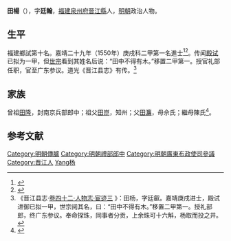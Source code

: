 {{明清人物信息框
| 姓名 = 田楊
| 原名 =
| 圖片名稱= 
| 圖片大小 =
| 圖片說明 = 
| 最高職務 = 廣東布政使司參議
| 國家 = 大明 
| 爵位 =
| 籍貫 = [[福建|福建]][[泉州府|泉州府]][[晉江縣|晉江縣]]軍籍
| 族裔 = 
| 字號 = 字廷翰
| 諡號 =
| 出生日期 = 生年不詳
| 出生地點 = 
| 逝世日期 = 卒年不詳
| 逝世地點 =
| 墓葬 =
| 配偶 = 
| 親屬 = 
| 出身 =
* 嘉靖二十九年庚戌科進士
| 經歷 =
| 著作 =  
}}
'''田楊'''（{{bd|？||？|catIdx=}}），字'''廷翰'''，[[福建|福建]][[泉州府|泉州府]][[晉江縣|晉江縣]]人，[[明朝|明朝]]政治人物。

== 生平 ==
福建鄉試第十名。嘉靖二十九年（1550年）庚戌科二甲第一名進士<ref>{{Cite book|title=《皇明贡举考》卷五|author=[[张朝瑞|张朝瑞]]|publisher=《续修四库全书》史部第828册|year=|isbn=|location=|pages=}}</ref><ref>{{Cite book|title=贡举志五种 上|author=鲁小俊，江俊伟著|publisher=武汉大学出版社|year=2009|isbn=978-7-307-07043-1|location=武汉|pages=}}</ref>。传闻[[殿试|殿试]]已拟为一甲，但[[明世宗|世宗]]看到其姓名后说：“田中不得有木。”移置二甲第一。授官礼部任职，官至广东参议。道光《晋江县志》有传。<ref>《晋江县志·[http://www.fjsq.gov.cn/ShowText.asp?ToBook=6043&index=49& 卷四十二·人物志·宦迹三] {{Wayback|url=http://www.fjsq.gov.cn/ShowText.asp?ToBook=6043&index=49& |date=20160304103622 }}》：田杨，字廷叡。嘉靖庚戌进士，殿试进御已拟一甲，世宗阅其名，曰：“田中不得有木。”移置二甲第一。授礼部郎，终广东参议。奉命探珠，同事者分贡，上余珠可十六斛，杨取而投之井。</ref>

== 家族 ==
曾祖[[田隆|田隆]]，封南京兵部郎中；祖父[[田崑|田崑]]，知州；父[[田濂|田濂]]，母佘氏；繼母陳氏<ref>{{Cite book|title=天一阁藏明代科举录选刊 登科录 点校本|author=龚延明主编|publisher=宁波出版社|year=2016|isbn=978-7-5526-2320-8|location=宁波|pages=|quote=《天一閣藏明代科舉錄選刊.登科錄》之《嘉靖二十九年庚戌科殿試登科錄》}}</ref>。

==参考文献==
{{reflist}}

{{嘉靖二十九年庚戌科殿試金榜}}

{{DEFAULTSORT:Tian田}}
[[Category:明朝傳臚|Category:明朝傳臚]]
[[Category:明朝禮部郎中|Category:明朝禮部郎中]]
[[Category:明朝廣東布政使司參議|Category:明朝廣東布政使司參議]]
[[Category:晋江人|Category:晋江人]]
[[Category:田姓|Yang杨]]